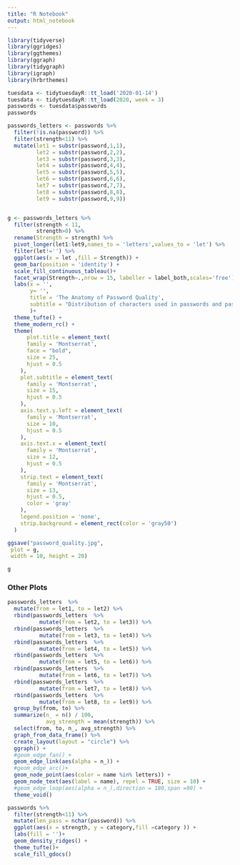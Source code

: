 ```yaml
---
title: "R Notebook"
output: html_notebook
---
```

```r
library(tidyverse)
library(ggridges)
library(ggthemes)
library(ggraph)
library(tidygraph)
library(igraph)
library(hrbrthemes)

```


```r
tuesdata <- tidytuesdayR::tt_load('2020-01-14') 
tuesdata <- tidytuesdayR::tt_load(2020, week = 3)
passwords <- tuesdata$passwords
passwords
```

```r
passwords_letters <- passwords %>% 
  filter(!is.na(password)) %>% 
  filter(strength<11) %>% 
  mutate(let1 = substr(password,1,1),
         let2 = substr(password,2,2),
         let3 = substr(password,3,3),
         let4 = substr(password,4,4),
         let5 = substr(password,5,5),
         let6 = substr(password,6,6),
         let7 = substr(password,7,7),
         let8 = substr(password,8,8),
         let9 = substr(password,9,9))


g <- passwords_letters %>% 
  filter(strength < 11,
         strength>0) %>% 
  rename(Strength = strength) %>% 
  pivot_longer(let1:let9,names_to = 'letters',values_to = 'let') %>%
  filter(let!='') %>%  
  ggplot(aes(x = let ,fill = Strength)) +
  geom_bar(position = 'identity') +
  scale_fill_continuous_tableau()+
  facet_wrap(Strength~.,nrow = 15, labeller = label_both,scales='free') +
  labs(x = '',
       y= '',
       title = 'The Anatomy of Password Quality',
       subtitle = "Distribution of characters used in passwords and password strength (quality) where\n 10 indicates the highest quality passwords and 1 the lowest."
       )+
  theme_tufte() +
  theme_modern_rc() +
  theme(
      plot.title = element_text(
      family = 'Montserrat',
      face = "bold",
      size = 25,
      hjust = 0.5
    ),
    plot.subtitle = element_text(
      family = 'Montserrat',
      size = 15,
      hjust = 0.5
    ),
    axis.text.y.left = element_text(
      family = 'Montserrat',
      size = 10,
      hjust = 0.5
    ),
    axis.text.x = element_text(
      family = 'Montserrat',
      size = 12,
      hjust = 0.5
    ),
    strip.text = element_text(
      family = 'Montserrat',
      size = 13,
      hjust = 0.5,
      color = 'gray'
    ),
    legend.position = 'none',
    strip.background = element_rect(color = 'gray50')
  )

ggsave("password_quality.jpg", 
 plot = g, 
 width = 10, height = 20)

g
```

### Other Plots

```r



passwords_letters  %>%
  mutate(from = let1, to = let2) %>%
  rbind(passwords_letters  %>%
          mutate(from = let2, to = let3)) %>%
  rbind(passwords_letters  %>%
          mutate(from = let3, to = let4)) %>%
  rbind(passwords_letters  %>%
          mutate(from = let4, to = let5)) %>%
  rbind(passwords_letters  %>%
          mutate(from = let5, to = let6)) %>%
  rbind(passwords_letters  %>%
          mutate(from = let6, to = let7)) %>%
  rbind(passwords_letters  %>%
          mutate(from = let7, to = let8)) %>%
  rbind(passwords_letters  %>%
          mutate(from = let8, to = let9)) %>%
  group_by(from, to) %>%
  summarize(n_ = n() / 100,
            avg_strength = mean(strength)) %>%
  select(from, to, n_, avg_strength) %>%
  graph_from_data_frame() %>%
  create_layout(layout = "circle") %>%
  ggraph() +
  #geom_edge_fan() +
  geom_edge_link(aes(alpha = n_)) +
  #geom_edge_arc()+
  geom_node_point(aes(color = name %in% letters)) +
  geom_node_text(aes(label = name), repel = TRUE, size = 10) +
  #geom_edge_loop(aes(alpha = n_),direction = 180,span =90) +
  theme_void()


```



```r
passwords %>% 
  filter(strength<11) %>% 
  mutate(len_pass = nchar(password)) %>% 
  ggplot(aes(x = strength, y = category,fill =category )) +
  labs(fill = '')+
  geom_density_ridges() +
  theme_tufte()+
  scale_fill_gdocs()
```

